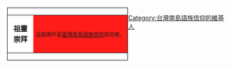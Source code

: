 <div style="float:left; border:solid 1px #000; margin:1px; ">
{|cellspacing="0" style="width:238px; height:45px; background:#003399;"
|style="width:43px; background:#fff; text-align:center; font-size:16px"|'''祖靈崇拜'''
|style="font-size:9pt; padding:4pt; background:#ff1c19; text-align:left;"|這個用戶是[[臺灣原住民族泛靈信仰|臺灣南島語族信仰]]信仰者。
|}</div><includeonly>[[Category:台灣南島語族信仰的維基人]]</includeonly><!--<noinclude>[[Category:用戶框的分類]]</noinclude>-->